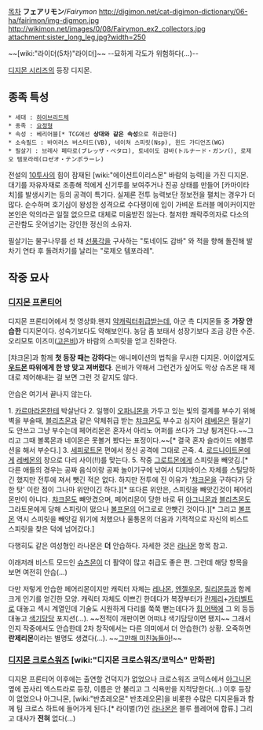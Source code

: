 [[목차]]
'''フェアリモン'''/''Fairymon''
http://digimon.net/cat-digimon-dictionary/06-ha/fairimon/img-digmon.jpg http://wikimon.net/images/0/08/Fairymon_ex2_collectors.jpg attachment:sister_long_leg.jpg?width=250

~~[wiki:"라이더(5차)"라이더]~~ --묘하게 각도가 위험하다(...)--

[[디지몬 시리즈]]의 등장 디지몬.

== 종족 특성 ==
 * 세대 : [[하이브리드]]체
 * 종족 : [[요정]]형
 * 속성 : 베리어블[* TCG에선 '''상대와 같은 속성'''으로 취급한다]
 * 소속필드 : 바이러스 버스터드(VB), 네이쳐 스피릿(Nsp), 윈드 가디언즈(WG)
 * 필살기 : 브레사 페타로(ブレッザ・ペタロ), 토네이도 감바(トルナード・ガンバ), 로제오 템포라레(ロゼオ・テンポラーレ)

전설의 [[10투사]]의 힘이 잠재된 [wiki:"에이션트이리스몬" 바람의 능력]을 가진 디지몬. 대기를 자유자재로 조종해 적에게 신기루를 보여주거나 진공 상태를 만들어 [카마이타치]를 발생시키는 등의 공격이 특기다. 실제론 전투 능력보단 정보전을 펼치는 경우가 더 많다. 순수하며 호기심이 왕성한 성격으로 수다쟁이에 입이 가벼운 트러블 메이커이지만 본인은 악의라곤 일절 없으므로 대체로 미움받진 않는다. 철저한 쾌락주의자로 다소의 곤란함도 웃어넘기는 강인한 정신의 소유자.

필살기는 물구나무를 선 채 [[선풍각]]을 구사하는 "토네이도 감바" 와 적을 향해 돌진해 발차기 연타 후 돌려차기를 날리는 "로제오 템포라레".

== 작중 묘사 ==

=== [[디지몬 프론티어]] ===
디지몬 프론티어에서 첫 영상화.왠지 [[약캐릭터]]취급받는데, 아군 측 디지몬들 중 '''가장 안습한''' 디지몬이다. 성숙기보다도 약해보인다. 농담 좀 보태서 성장기보다 조금 강한 수준. 오리모토 이즈미([[고은비]])가 바람의 스피릿을 얻고 진화한다.

[챠크몬]과 함께 '''첫 등장 때는 강하다'''는 애니메이션의 법칙을 무시한 디지몬. 어이없게도 '''[[우드몬]] 따위에게 한 방 맞고 져버렸다'''. 은비가 약해서 그런건가 싶어도 막상 슈츠몬 때 제대로 제어해내는 걸 보면 그런 것 같지도 않다.

안습은 여기서 끝나지 않는다.

1. [[카르마라몬]]한테 박살난다
2. 일행이 [[오파니몬]]을 가두고 있는 빛의 결계를 부수기 위해 벽을 부술때, [[블리츠몬]]과 같은 약체취급 받는 [[챠크몬]]도 부수고 심지어 [[레베몬]]은 필살기도 안쓰고 그냥 부수는데 페어리몬은 혼자서 아리노 어퍼를 쓰다가 그냥 튕겨진다.~~그리고 그때 볼록몬과 네이몬은 못볼거 봤다는 표정이다.~~[* 결국 혼자 슬라이드 에볼루션을 해서 부순다.]
3. [[세피로트몬]] 편에서 정신 공격에 그대로 곤죽.
4. [[로드나이트몬]]에게 [[레베몬]]의 창으로 다리 사이(!!)를 맞는다.
5. 작중 [[그로트몬]]에게 스피릿을 빼앗김.[* 다른 애들의 경우는 공짜 음식이랑 공짜 놀이기구에 낚여서 디지바이스 자체를 스틸당하긴 했지만 전투에 져서 뺏긴 적은 없다. 하지만 전투에 진 이유가 '[[챠크몬]]을 구하다가 당한 탓' 이란 점이 그나마 위안이긴 하다.][* 또다른 위안은, 스피릿을 빼앗긴것이 페어리몬만이 아니다. [[챠크몬]]도 빼앗겼으며, 페어리몬이 당한 바로 뒤 [[아그니몬]]과 [[블리츠몬]]도 그라토몬에게 당해 스피릿이 떴으나 [[볼프몬]]의 어그로로 안뺏긴 것이다.][* 그리고 [[볼프몬]] 역시 스피릿을 빼앗길 위기에 처했으나 울통몬의 더움과 기적적으로 자신의 비스트 스피릿을 찾은 덕에 넘어갔다.]

다행히도 같은 여성형인 라나몬은 '''더''' 안습하다. 자세한 것은 [[라나몬]] 항목 참고.

이래저래 비스트 모드인 [[슈츠몬]]이 더 활약이 많고 취급도 좋은 편. 그런데 해당 항목을 보면 여전히 안습(...)

다만 저렇게 안습한 페어리몬이지만 캐릭터 자체는 [[레나몬]], [[엔젤우몬]], [[릴리몬]]등과 함께 크게 인기를 얻긴한 모양. 캐릭터 자체도 이쁘긴 한데다가 복장부터가 [[란제리]]+[[가터벨트]]로 대놓고 섹시 계열인데 기술도 시원하게 다리를 쭉쭉 뻗는데다가 [[힙 어택]]에 그 외 등등 대놓고 [[색기담당]] 포지션(...). ~~전적이 개판이면 어떠냐 색기담당이면 됐지~~ 그래서인지 작중에서도 안습한데 2차 창작에서는 다른 의미에서 더 안습한(?) 상황. 오죽하면 '''란제리몬'''이라는 별명도 생겼다(...). ~~[[그만해 미친놈들아]]!~~
=== [[디지몬 크로스워즈]] [wiki:"디지몬 크로스워즈/코믹스" 만화판] ===
디지몬 프론티어 이후에는 출연할 건덕지가 없었으나 크로스워즈 코믹스에서 [[아그니몬]] 옆에 꼽사리 엑스트라로 등장, 이름은 안 불리고 그 식욕만을 지적당한다(...) 이후 등장이 없었으나 아그니몬, [wiki:"반쵸레오몬" 반초레오몬]을 비롯한 수많은 디지몬들과 함께 팀 크로스 하트에 들어가게 된다.[* 라이벌(?)인 [[라나몬]]은 블루 플레어에 합류.] 그리고 대사가 '''전혀''' 없다(...)
